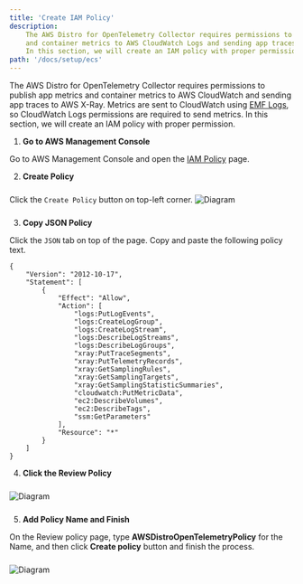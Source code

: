 ```yaml
---
title: 'Create IAM Policy'
description:
    The AWS Distro for OpenTelemetry Collector requires permissions to publish app metrics
    and container metrics to AWS CloudWatch Logs and sending app traces to AWS X-Ray. 
    In this section, we will create an IAM policy with proper permission.
path: '/docs/setup/ecs'
---
```



The AWS Distro for OpenTelemetry Collector requires permissions to publish app metrics and container
metrics to AWS CloudWatch and sending app traces to AWS X-Ray. Metrics are sent to CloudWatch 
using [EMF Logs](https://docs.aws.amazon.com/AmazonCloudWatch/latest/monitoring/CloudWatch_Embedded_Metric_Format.html), 
so CloudWatch Logs permissions are required to send metrics. In this section, we will create 
an IAM policy with proper permission.

<SectionSeparator />

1. **Go to AWS Management Console**

Go to AWS Management Console and open the [IAM Policy](https://console.aws.amazon.com/iam/home?#/policies) page.


2. **Create Policy**

Click the `Create Policy` button on top-left corner.
<img src={iam_policy_01} alt="Diagram" style="margin: 10px 0;" />
<div style="height: 40px" />

3. **Copy JSON Policy**

Click the `JSON` tab on top of the page. Copy and paste the following policy text.

````
{
    "Version": "2012-10-17",
    "Statement": [
        {
            "Effect": "Allow",
            "Action": [
                "logs:PutLogEvents",
                "logs:CreateLogGroup",
                "logs:CreateLogStream",
                "logs:DescribeLogStreams",
                "logs:DescribeLogGroups",
                "xray:PutTraceSegments",
                "xray:PutTelemetryRecords",
                "xray:GetSamplingRules",
                "xray:GetSamplingTargets",
                "xray:GetSamplingStatisticSummaries",
                "cloudwatch:PutMetricData",
                "ec2:DescribeVolumes",
                "ec2:DescribeTags",
                "ssm:GetParameters"
            ],
            "Resource": "*"
        }
    ]
}
````

4. **Click the Review Policy**

<img src={iam_policy_02} alt="Diagram" style="margin: 10px 0;" />
<div style="height: 40px" />

5. **Add Policy Name and Finish**

On the Review policy page, type **AWSDistroOpenTelemetryPolicy** for the Name, and then click **Create policy**
button and finish the process.

<img src={iam_policy_03} alt="Diagram" style="margin: 10px 0;" />
<div style="height: 40px" />